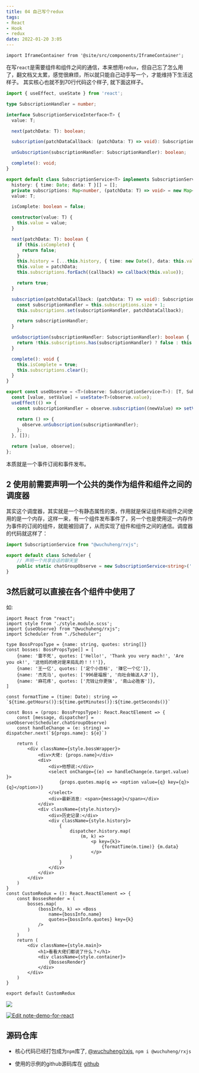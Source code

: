 ```yaml
---
title: 04 自己写个redux
tags:
- React
- Hook
- redux
date: 2022-01-20 3:05
---
```



```mdx-code-block
import IframeContainer from '@site/src/components/IframeContainer';

```

在写`react`是需要组件和组件之间的通信，本来想用`redux`，但自己忘了怎么用了，翻文档又太累，感觉很麻烦，所以就只能自己动手写一个，才能维持下生活这样子。
其实核心也就不到70行代码这个样子, 就下面这样子。
``` typescript
import { useEffect, useState } from 'react';

type SubscriptionHandler = number;

interface SubscriptionServiceInterface<T> {
  value: T;

  next(patchData: T): boolean;

  subscription(patchDataCallback: (patchData: T) => void): SubscriptionHandler;

  unSubscription(subscriptionHandler: SubscriptionHandler): boolean;

  complete(): void;
}

export default class SubscriptionService<T> implements SubscriptionServiceInterface<T> {
  history: { time: Date; data: T }[] = [];
  private subscriptions: Map<number, (patchData: T) => void> = new Map<number, (patchData: T) => void>();
  value: T;

  isComplete: boolean = false;

  constructor(value: T) {
    this.value = value;
  }

  next(patchData: T): boolean {
    if (this.isComplete) {
      return false;
    }
    this.history = [...this.history, { time: new Date(), data: this.value }];
    this.value = patchData;
    this.subscriptions.forEach((callback) => callback(this.value));

    return true;
  }

  subscription(patchDataCallback: (patchData: T) => void): SubscriptionHandler {
    const subscriptionHandler = this.subscriptions.size + 1;
    this.subscriptions.set(subscriptionHandler, patchDataCallback);

    return subscriptionHandler;
  }

  unSubscription(subscriptionHandler: SubscriptionHandler): boolean {
    return !this.subscriptions.has(subscriptionHandler) ? false : this.subscriptions.delete(subscriptionHandler);
  }

  complete(): void {
    this.isComplete = true;
    this.subscriptions.clear();
  }
}

export const useObserve = <T>(observe: SubscriptionService<T>): [T, SubscriptionService<T>] => {
  const [value, setValue] = useState<T>(observe.value);
  useEffect(() => {
    const subscriptionHandler = observe.subscription((newValue) => setValue(newValue));

    return () => {
      observe.unSubscription(subscriptionHandler);
    };
  }, []);

  return [value, observe];
};
```
本质就是一个事件订阅和事件发布。

## 2 使用前需要声明一个公共的类作为组件和组件之间的调度器
其实这个调度器，其实就是一个有静态属性的类，作用就是保证组件和组件之间使用的是一个内存，这样一来，有一个组件发布事件了，另一个也是使用这一内存作为事件的订阅的组件，就能被回调了，从而实现了组件和组件之间的通信。调度器的代码就这样了：
``` typescript
import SubscriptionService from "@wuchuheng/rxjs";

export default class Scheduler {
    // 声明一个共享会话的聊天室
    public static chatGroupObserve = new SubscriptionService<string>('');
}
```

## 3然后就可以直接在各个组件中使用了
如:
``` tsx
import React from "react";
import style from './style.module.scss';
import {useObserve} from "@wuchuheng/rxjs";
import Scheduler from "./Scheduler";

type BossPropsType = {name: string, quotes: string[]}
const bosses: BossPropsType[] = [
    {name: '雷不死', quotes: ['Hello!', 'Thank you very mach!', 'Are you ok!', '这他妈的绝对是来捣乱的！！!']},
    {name: '王一亿', quotes: ['定个小目标', '赚它一个亿']},
    {name: '杰克马', quotes: ['996是福报', '向社会输送人才']},
    {name: '麻花疼', quotes: ['充钱让你更强', '南山必胜客']},
]

const formatTime = (time: Date): string => `${time.getHours()}:${time.getMinutes()}:${time.getSeconds()}`

const Boss = (props: BossPropsType): React.ReactElement => {
    const [message, dispatcher] = useObserve(Scheduler.chatGroupObserve)
    const handleChange = (e: string) => dispatcher.next(`${props.name}: ${e}`)

    return (
        <div className={style.bossWrapper}>
            <div>大佬: {props.name}</div>
            <div>
                <div>他想说:</div>
                <select onChange={(e) => handleChange(e.target.value) }>
                    {props.quotes.map(q => <option value={q} key={q}>{q}</option>)}
                </select>
                <div>最新消息: <span>{message}</span></div>
            </div>
            <div className={style.history}>
                <div>历史记录:</div>
                <div className={style.history}>
                    {
                        dispatcher.history.map(
                            (m, k) =>
                                <p key={k}>
                                    {formatTime(m.time)} {m.data}
                                </p>
                        )
                    }
                </div>
            </div>
        </div>
    )
}
const CustomRedux = (): React.ReactElement => {
    const BossesRender = (
        bosses.map(
            (bossInfo, k) => <Boss
                name={bossInfo.name}
                quotes={bossInfo.quotes} key={k}
            />
        )
    )
    return (
        <div className={style.main}>
            <h1>看看大佬们都说了什么？</h1>
            <div className={style.container}>
                {BossesRender}
            </div>
        </div>
    )
}

export default CustomRedux

```
![](https://p3-juejin.byteimg.com/tos-cn-i-k3u1fbpfcp/f37a129bc13343b6981ad30c60d945ed~tplv-k3u1fbpfcp-zoom-1.image)

<IframeContainer src="https://codesandbox.io/embed/note-demo-for-react-7b6mf?fontsize=14&amp;initialpath=%2FcustomRedux&amp;theme=dark" />

[![Edit note-demo-for-react](https://p3-juejin.byteimg.com/tos-cn-i-k3u1fbpfcp/d021098cec9845929ad3118080ff03a1~tplv-k3u1fbpfcp-zoom-1.image)](https://codesandbox.io/s/note-demo-for-react-7b6mf?fontsize=14&initialpath=%2FcustomRedux&theme=dark)

## 源码仓库

* 核心代码已经打包成为`npm`库了, [@wuchuheng/rxjs](https://www.npmjs.com/package/@wuchuheng/rxjs), `npm i @wuchuheng/rxjs`

* 使用的示例的github源码库在 [github](https://github.com/wuchuhengnotes/note-demo-for-react)